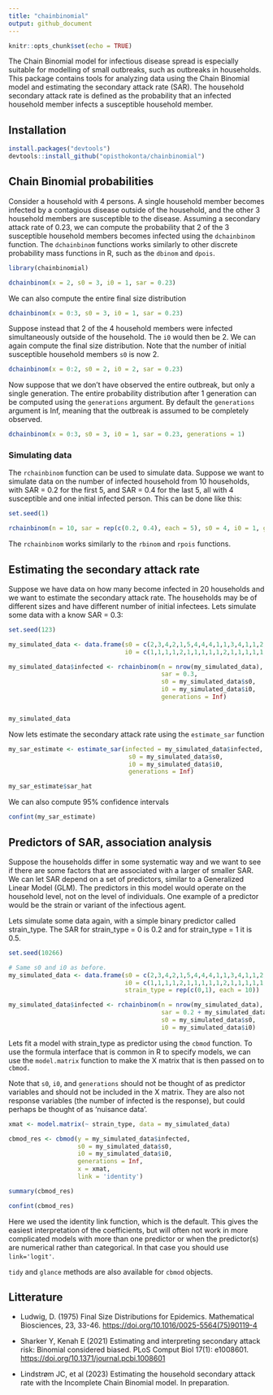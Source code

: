 ```yaml
---
title: "chainbinomial"
output: github_document
---
```


```r
knitr::opts_chunk$set(echo = TRUE)
```

The Chain Binomial model for infectious disease spread is especially suitable for modelling of small outbreaks, such as outbreaks in households. This package contains tools for analyzing data using the Chain Binomial model and estimating the secondary attack rate (SAR). The household secondary attack rate is defined as the probability that an infected household member infects a susceptible household member.

## Installation

```r
install.packages("devtools")
devtools::install_github("opisthokonta/chainbinomial")
```

## Chain Binomial probabilities

Consider a household with 4 persons. A single household member becomes infected by a contagious disease outside of the household, and the other 3 household members are susceptible to the disease. Assuming a secondary attack rate of 0.23, we can compute the probability that 2 of the 3 susceptible household members becomes infected using the `dchainbinom` function. The `dchainbinom` functions works similarly to other discrete probability mass functions in R, such as the `dbinom` and `dpois`.

```r

library(chainbinomial)

dchainbinom(x = 2, s0 = 3, i0 = 1, sar = 0.23)

```

We can also compute the entire final size distribution

```r
dchainbinom(x = 0:3, s0 = 3, i0 = 1, sar = 0.23)
```

Suppose instead that 2 of the 4 household members were infected simultaneously outside of the household. The `i0` would then be 2. We can again compute the final size distribution. Note that the number of initial susceptible household members `s0` is now 2.

```r
dchainbinom(x = 0:2, s0 = 2, i0 = 2, sar = 0.23)
```

Now suppose that we don't have observed the entire outbreak, but only a single generation. The entire probability distribution after 1 generation can be computed using the `generations` argument. By default the `generations` argument is Inf, meaning that the outbreak is assumed to be completely observed.

```r
dchainbinom(x = 0:3, s0 = 3, i0 = 1, sar = 0.23, generations = 1)
```

### Simulating data

The `rchainbinom` function can be used to simulate data. Suppose we want to simulate data on the number of infected household from 10 households, with SAR = 0.2 for the first 5, and SAR = 0.4 for the last 5, all with 4 susceptible and one initial infected person. This can be done like this:

```r
set.seed(1)

rchainbinom(n = 10, sar = rep(c(0.2, 0.4), each = 5), s0 = 4, i0 = 1, generations = Inf)
```

The `rchainbinom` works similarly to the `rbinom` and `rpois` functions.

## Estimating the secondary attack rate

Suppose we have data on how many become infected in 20 households and we want to estimate the secondary attack rate. The households may be of different sizes and have different number of initial infectees. Lets simulate some data with a know SAR = 0.3:

```r

set.seed(123)

my_simulated_data <- data.frame(s0 = c(2,3,4,2,1,5,4,4,4,1,1,3,4,1,1,2,3,1,3,6),
                                i0 = c(1,1,1,1,2,1,1,1,1,1,2,1,1,1,1,1,1,1,1,1))

my_simulated_data$infected <- rchainbinom(n = nrow(my_simulated_data),
                                          sar = 0.3,
                                          s0 = my_simulated_data$s0,
                                          i0 = my_simulated_data$i0,
                                          generations = Inf)


my_simulated_data

```

Now lets estimate the secondary attack rate using the `estimate_sar` function

```r
my_sar_estimate <- estimate_sar(infected = my_simulated_data$infected, 
                                 s0 = my_simulated_data$s0, 
                                 i0 = my_simulated_data$i0,
                                 generations = Inf)

my_sar_estimate$sar_hat
```

We can also compute 95% confidence intervals

```r
confint(my_sar_estimate)
```

## Predictors of SAR, association analysis

Suppose the households differ in some systematic way and we want to see if there are some factors that are associated with a larger of smaller SAR. We can let SAR depend on a set of predictors, similar to a Generalized Linear Model (GLM). The predictors in this model would operate on the household level, not on the level of individuals. One example of a predictor would be the strain or variant of the infectious agent.

Lets simulate some data again, with a simple binary predictor called strain_type. The SAR for strain_type = 0 is 0.2 and for strain_type = 1 it is 0.5.

```r

set.seed(10266)

# Same s0 and i0 as before.
my_simulated_data <- data.frame(s0 = c(2,3,4,2,1,5,4,4,4,1,1,3,4,1,1,2,3,1,3,6),
                                i0 = c(1,1,1,1,2,1,1,1,1,1,2,1,1,1,1,1,1,1,1,1),
                                strain_type = rep(c(0,1), each = 10))

my_simulated_data$infected <- rchainbinom(n = nrow(my_simulated_data),
                                          sar = 0.2 + my_simulated_data$strain_type*0.3,
                                          s0 = my_simulated_data$s0,
                                          i0 = my_simulated_data$i0)
```

Lets fit a model with strain_type as predictor using the `cbmod` function. To use the formula interface that is common in R to specify models, we can use the `model.matrix` function to make the X matrix that is then passed on to `cbmod.`

Note that `s0`, `i0`, and `generations` should not be thought of as predictor variables and should not be included in the X matrix. They are also not response variables (the number of infected is the response), but could perhaps be thought of as 'nuisance data'.

```r

xmat <- model.matrix(~ strain_type, data = my_simulated_data)

cbmod_res <- cbmod(y = my_simulated_data$infected, 
                   s0 = my_simulated_data$s0, 
                   i0 = my_simulated_data$i0,
                   generations = Inf,
                   x = xmat, 
                   link = 'identity')

summary(cbmod_res)

```

```r
confint(cbmod_res)
```

Here we used the identity link function, which is the default. This gives the easiest interpretation of the coefficients, but will often not work in more complicated models with more than one predictor or when the predictor(s) are numerical rather than categorical. In that case you should use `link='logit'`.

`tidy` and `glance` methods are also available for `cbmod` objects.

## Litterature

-   Ludwig, D. (1975) Final Size Distributions for Epidemics. Mathematical Biosciences, 23, 33-46. [https://doi.org/10.1016/0025-5564(75)90119-4](https://doi.org/10.1016/0025-5564(75)90119-4){.uri}

-   Sharker Y, Kenah E (2021) Estimating and interpreting secondary attack risk: Binomial considered biased. PLoS Comput Biol 17(1): e1008601. <https://doi.org/10.1371/journal.pcbi.1008601>

-   Lindstrøm JC, et al (2023) Estimating the household secondary attack rate with the Incomplete Chain Binomial model. In preparation.
